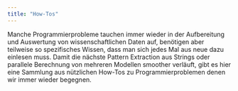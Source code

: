 ```yaml
---
title: "How-Tos"
---
```


Manche Programmierprobleme tauchen immer wieder in der Aufbereitung und Auswertung von wissenschaftlichen Daten auf, benötigen aber teilweise so spezifisches Wissen, dass man sich jedes Mal aus neue dazu einlesen muss.
Damit die nächste Pattern Extraction aus Strings oder parallele Berechnung von mehreren Modellen smoother verläuft, gibt es hier eine Sammlung aus nützlichen How-Tos zu Programmierproblemen denen wir immer wieder begegnen. 
